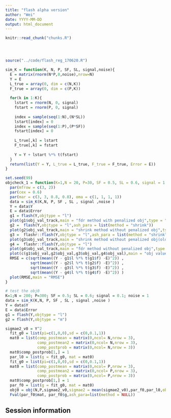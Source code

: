 ```yaml
---
title: "flash alpha version"
author: "Wei"
date: YYYY-MM-DD
output: html_document
---
```


<!-- The file analysis/chunks.R contains chunks that define default settings
shared across the workflowr files. -->
```r
knitr::read_chunk("chunks.R")
```

<!-- Update knitr chunk options -->
```r
```

<!-- Insert the date the file was last updated -->
```r
```

<!-- Insert the code version (Git commit SHA1) if Git repository exists and R
 package git2r is installed -->
```r
```

<!-- Add your analysis here -->

```r
source("../code/flash_reg_170620.R")
```


```r
sim_K = function(K, N, P, SF, SL, signal,noise){
  E = matrix(rnorm(N*P,0,noise),nrow=N)
  Y = E
  L_true = array(0, dim = c(N,K))
  F_true = array(0, dim = c(P,K))
  
  for(k in 1:K){
    lstart = rnorm(N, 0, signal)
    fstart = rnorm(P, 0, signal)
    
    index = sample(seq(1:N),(N*SL))
    lstart[index] = 0
    index = sample(seq(1:P),(P*SF))
    fstart[index] = 0
    
    L_true[,k] = lstart
    F_true[,k] = fstart
    
    Y = Y + lstart %*% t(fstart)
  }
  return(list(Y = Y, L_true = L_true, F_true = F_true, Error = E))
}
```


```r
set.seed(99)
objcheck_1 = function(K=1,N = 20, P=30, SF = 0.5, SL = 0.6, signal = 1,noise = 1){
  par(mfrow = c(3, 2))
  par(cex = 0.6)
  par(mar = c(3, 3, 0.8, 0.8), oma = c(1, 1, 1, 1))
  data = sim_K(K,N, P, SF , SL , signal ,noise )
  Y = data$Y
  E = data$Error
  g1 = flash(Y,objtype = "l")
  plot(g1$obj_val_track,main = "fdr method with penalized obj",type = "l")
  g2 =  flash(Y,objtype = "l",ash_para = list(method = "shrink"))
  plot(g2$obj_val_track,main = "shrink method without penalized obj",type = "l")
  g3 =  flashr::flash(Y,objtype = "l",ash_para = list(method = "shrink"))
  plot(g3$obj_val_track,main = "shrink method without penalized obj(old)",type = "l")
  g4 =  flashr::flash(Y,objtype = "l")
  plot(g4$obj_val_track,main = "fdr method without penalized obj",type = "l")
  plot(c(g1$obj_val,g2$obj_val,g3$obj_val,g4$obj_val),main = "obj value")
  RMSE = c(sqrt(mean((Y - g1$l %*% t(g1$f) -E)^2)) ,
           sqrt(mean((Y - g2$l %*% t(g2$f) -E)^2)) ,
           sqrt(mean((Y - g3$l %*% t(g3$f) -E)^2)) ,
           sqrt(mean((Y - g4$l %*% t(g4$f) -E)^2)) )
  plot(RMSE,main = "RMSE")
}
```



```r
# test the obj0
K=1;N = 200; P=300; SF = 0.5; SL = 0.6; signal = 0.1; noise = 1
data = sim_K(K,N, P, SF , SL , signal ,noise )
Y = data$Y
E = data$Error
g1 = flash(Y,objtype = "l")
g2 = flash(Y,objtype = "m")

sigmae2_v0 = Y^2
  fit_g0 = list(pi=c(1,0,0),sd = c(0,0.1,1))
  mat0 = list(comp_postmean = matrix(0,ncol= N,nrow = 3),
              comp_postmean2 = matrix(0,ncol= N,nrow = 3),
              comp_postprob = matrix(0,ncol= N,nrow = 3))
  mat0$comp_postprob[1,] = 1
  par_l0 = list(g = fit_g0, mat = mat0)
  fit_g0 = list(pi=c(1,0,0),sd = c(0,0.1,1))
  mat0 = list(comp_postmean = matrix(0,ncol= P,nrow = 3),
              comp_postmean2 = matrix(0,ncol= P,nrow = 3),
              comp_postprob = matrix(0,ncol= P,nrow = 3))
  mat0$comp_postprob[1,] = 1
  par_f0 = list(g = fit_g0, mat = mat0)
  obj0 = obj(N,P,sigmae2_v0,sigmae2 = mean(sigmae2_v0),par_f0,par_l0,objtype = "lowerbound_lik",ash_para = list(method = NULL))
  Fval(par_f0$mat, par_f0$g,ash_para=list(method = NULL))
```


## Session information

<!-- Insert the session information into the document -->
```r
```

